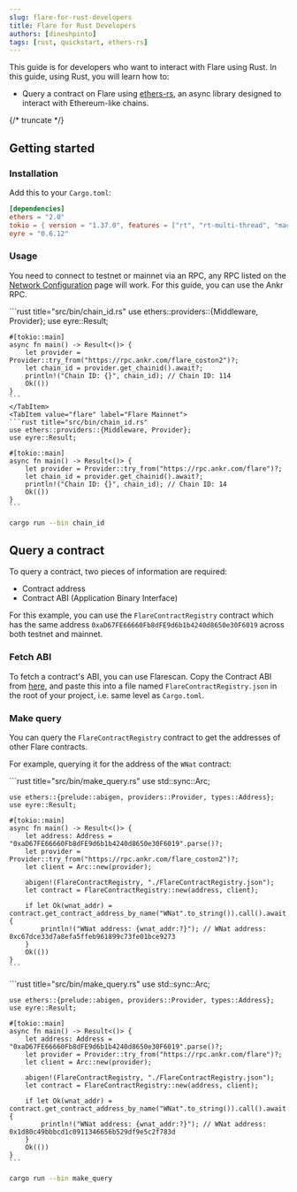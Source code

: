 ```yaml
---
slug: flare-for-rust-developers
title: Flare for Rust Developers
authors: [dineshpinto]
tags: [rust, quickstart, ethers-rs]
---
```



This guide is for developers who want to interact with Flare using Rust. In this guide, using Rust, you will learn how to:

- Query a contract on Flare using [ethers-rs](https://github.com/gakonst/ethers-rs), an async library designed to interact with Ethereum-like chains.

{/* truncate */}

## Getting started

### Installation

Add this to your `Cargo.toml`:

```toml title="Cargo.toml"
[dependencies]
ethers = "2.0"
tokio = { version = "1.37.0", features = ["rt", "rt-multi-thread", "macros"] }
eyre = "0.6.12"
```

### Usage

You need to connect to testnet or mainnet via an RPC, any RPC listed on the [Network Configuration](../docs/flare/configuration#configuration) page will work. For this guide, you can use the Ankr RPC.

<Tabs groupId="network">
  <TabItem value="coston2" label="Coston2 Testnet" default>
    ```rust title="src/bin/chain_id.rs"
    use ethers::providers::{Middleware, Provider};
    use eyre::Result;

    #[tokio::main]
    async fn main() -> Result<()> {
        let provider = Provider::try_from("https://rpc.ankr.com/flare_coston2")?;
        let chain_id = provider.get_chainid().await?;
        println!("Chain ID: {}", chain_id); // Chain ID: 114
        Ok(())
    }
    ```
    </TabItem>
    <TabItem value="flare" label="Flare Mainnet">
    ```rust title="src/bin/chain_id.rs"
    use ethers::providers::{Middleware, Provider};
    use eyre::Result;

    #[tokio::main]
    async fn main() -> Result<()> {
        let provider = Provider::try_from("https://rpc.ankr.com/flare")?;
        let chain_id = provider.get_chainid().await?;
        println!("Chain ID: {}", chain_id); // Chain ID: 14
        Ok(())
    }
    ```

  </TabItem>
</Tabs>

```bash
cargo run --bin chain_id
```

## Query a contract

To query a contract, two pieces of information are required:

- Contract address
- Contract ABI (Application Binary Interface)

For this example, you can use the `FlareContractRegistry` contract which has the same address `0xaD67FE66660Fb8dFE9d6b1b4240d8650e30F6019` across both testnet and mainnet.

### Fetch ABI

To fetch a contract's ABI, you can use Flarescan. Copy the Contract ABI from [here](https://flarescan.com/address/0xaD67FE66660Fb8dFE9d6b1b4240d8650e30F6019/contract/14/code#abi), and paste this into a file named `FlareContractRegistry.json` in the root of your project, i.e. same level as `Cargo.toml`.

### Make query

You can query the `FlareContractRegistry` contract to get the addresses of other Flare contracts.

For example, querying it for the address of the `WNat` contract:

<Tabs groupId="network">
  <TabItem value="coston2" label="Coston2 Testnet" default>
    ```rust title="src/bin/make_query.rs"
    use std::sync::Arc;

    use ethers::{prelude::abigen, providers::Provider, types::Address};
    use eyre::Result;

    #[tokio::main]
    async fn main() -> Result<()> {
        let address: Address = "0xaD67FE66660Fb8dFE9d6b1b4240d8650e30F6019".parse()?;
        let provider = Provider::try_from("https://rpc.ankr.com/flare_coston2")?;
        let client = Arc::new(provider);

        abigen!(FlareContractRegistry, "./FlareContractRegistry.json");
        let contract = FlareContractRegistry::new(address, client);

        if let Ok(wnat_addr) = contract.get_contract_address_by_name("WNat".to_string()).call().await {
            println!("WNat address: {wnat_addr:?}"); // WNat address: 0xc67dce33d7a8efa5ffeb961899c73fe01bce9273
        }
        Ok(())
    }
    ```

  </TabItem>
  <TabItem value="flare" label="Flare Mainnet">
    ```rust title="src/bin/make_query.rs"
    use std::sync::Arc;

    use ethers::{prelude::abigen, providers::Provider, types::Address};
    use eyre::Result;

    #[tokio::main]
    async fn main() -> Result<()> {
        let address: Address = "0xaD67FE66660Fb8dFE9d6b1b4240d8650e30F6019".parse()?;
        let provider = Provider::try_from("https://rpc.ankr.com/flare")?;
        let client = Arc::new(provider);

        abigen!(FlareContractRegistry, "./FlareContractRegistry.json");
        let contract = FlareContractRegistry::new(address, client);

        if let Ok(wnat_addr) = contract.get_contract_address_by_name("WNat".to_string()).call().await {
            println!("WNat address: {wnat_addr:?}"); // WNat address: 0x1d80c49bbbcd1c0911346656b529df9e5c2f783d
        }
        Ok(())
    }
    ```

  </TabItem>
</Tabs>

```bash
cargo run --bin make_query
```

